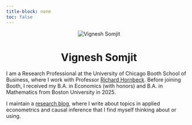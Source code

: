 ```yaml
---
title-block: none
toc: false
---
```


<div style="text-align: center;">
  <img src="images/headshot-zoomed.jpg" alt="Vignesh Somjit" class="headshot" />
  <h1 class="name-heading">Vignesh Somjit</h1>
</div>

I am a Research Professional at the University of Chicago Booth School of Business, where I work with Professor [Richard Hornbeck](https://www.chicagobooth.edu/faculty/directory/h/richard-hornbeck). Before joining Booth, I received my B.A. in Economics (with honors) and B.A. in Mathematics from Boston University in 2025. 

I maintain a [research blog](blog/blog-index.html), where I write about topics in applied econometrics and causal inference that I find myself thinking about or using.    
